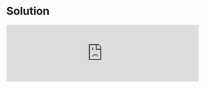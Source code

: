 
# Solution

<iframe
  width='100%'
  style={{
    aspectRatio: '16 / 9',
  }}
  src='https://www.youtube.com/embed/jO4SmCMM87g?'
  title='Refactor: Early Returns - 1 | JavaScript Coding | Easy Practice Question'
  frameBorder='0'
  allow='accelerometer; autoplay; clipboard-write; encrypted-media; gyroscope; picture-in-picture; web-share'
  allowFullScreen
/>

It is always a good idea to write the tests first to lock the current behavior before refactoring.

Before we write our test cases, let us try to understand the flow of code in our existing code. Using a diagramming tool like [Excalidraw](https://excalidraw.com/) or even a pen and paper can greatly help us understand the flow of code.

![Flow Diagram](./control-flow.webp)

<Callout type='error'>
You might be very tempted to rewrite the code differently. Even before you do that, it is always a good idea to write the tests first or at least the control flow diagram to lock the current behavior before refactoring. In actual production, the code will be more complex than what we have here.
</Callout>

## Tests

Based on the question, let us write the test cases for the following scenarios with the control flow diagram in mind.:

### The order is not paid.

```js title="index.test.js"
test('order is not paid', () => {
  expect(processOrder({ isPaid: false })).toBe('Order is not paid.');
});
```

### The order is paid but not shipped.

```js title="index.test.js"
test('order is paid but not shipped', () => {
  expect(processOrder({ isPaid: true, isShipped: false, isCanceled: false })).toBe(
    'Order is paid but not shipped.',
  );

  expect(processOrder({ isPaid: true, isShipped: false })).toBe(
    'Order is paid but not shipped.',
  );
});
```

### The order is shipped.

```js title="index.test.js"
test('order is shipped', () => {
  expect(processOrder({ isPaid: true, isShipped: true })).toBe(
    'Order is shipped.',
  );

  expect(processOrder({ isPaid: true, isShipped: true, isCanceled: true })).toBe(
    'Order is shipped.',
  );

  expect(processOrder({ isPaid: true, isShipped: true, isCanceled: false })).toBe(
    'Order is shipped.',
  );
});
```

### The order is canceled.

```js title="index.test.js"
test('order is canceled', () => {
  expect(processOrder({ isPaid: true, isShipped: false, isCanceled: true })).toBe(
    'Order is canceled.',
  );
});
```

## Refactoring

Now that the tests have locked the current behavior, let us refactor the code safely.

Given this is a small function, we can pretty much rewrite it with the help of the control flow diagram and tests.

```js title="index.js"
/**
 * Processes an order based on its payment and shipping status.
 *
 * @param {{isPaid: boolean, isShipped?: boolean, isCanceled?: boolean}} order - An object representing the order, with boolean properties 'isPaid', 'isShipped', and 'isCanceled'.
 * @return {string} A message describing the order's status.
 */
export function processOrder(order) {}
```

This should make all the tests fail. We can start writing the code to implement early returns and pass the tests.

Let us work on the early return if order is not paid:

```js title="index.js"
// The rest of the code was omitted for brevity
export function processOrder(order) {
  // [!code ++:4]
  if (!order.isPaid) {
    return 'Order is not paid.';
  }
}
```

We simply return early if the order is not paid. This code should pass the test `order is not paid`.

Next, looking at our control flow diagram, we can implement another early return if order is shipped:

```js title="index.js"
// The rest of the code was omitted for brevity
export function processOrder(order) {
  if (!order.isPaid) {
    return 'Order is not paid.';
  }

  // [!code ++:4]
  if (order.isShipped) {
    return 'Order is shipped.';
  }
}
```

Another early return and we do not have to explicitly check if the order is paid since that is implied by the first early return. This should pass another test `order is shipped`.

Now, looking at our control flow diagram, we can implement another early return if order is canceled:

```js title="index.js"
// The rest of the code was omitted for brevity
export function processOrder(order) {
  if (!order.isPaid) {
    return 'Order is not paid.';
  }

  if (order.isShipped) {
    return 'Order is shipped.';
  }

  // [!code ++:4]
  if (order.isCanceled) {
    return 'Order is canceled.';
  }
}
```

We do not have to explicitly check if the order is paid or shipped since that is implied by the first two early returns. This should pass the last test `order is canceled`.

The only remaining early return is if the order is paid but not shipped. 

```js title="index.js"
// The rest of the code was omitted for brevity
export function processOrder(order) {
  if (!order.isPaid) {
    return 'Order is not paid.';
  }

  if (order.isShipped) {
    return 'Order is shipped.';
  }

  if (order.isCanceled) {
    return 'Order is canceled.';
  }

  return 'Order is paid but not shipped.'; // [!code ++]
}
```


Since we do not have any more checks to perform, a direct return is sufficient. This should pass the last test `order is paid but not shipped`.

All the tests should now pass.

Compare this refactored version to our original code. The refactored version is much more readable and maintainable.

## Full Code

```js title="index.test.js"
import { describe, test, expect } from 'vitest';

import { processOrder } from '.';

describe('refactor-early-returns-1', () => {
  test('order is not paid', () => {
    expect(processOrder({ isPaid: false })).toBe('Order is not paid.');
  });

  test('order is paid but not shipped', () => {
    expect(processOrder({ isPaid: true, isShipped: false, isCanceled: false })).toBe(
      'Order is paid but not shipped.',
    );

    expect(processOrder({ isPaid: true, isShipped: false })).toBe(
      'Order is paid but not shipped.',
    );
  });

  test('order is shipped', () => {
    expect(processOrder({ isPaid: true, isShipped: true })).toBe(
      'Order is shipped.',
    );

    expect(processOrder({ isPaid: true, isShipped: true, isCanceled: true })).toBe(
      'Order is shipped.',
    );

    expect(processOrder({ isPaid: true, isShipped: true, isCanceled: false })).toBe(
      'Order is shipped.',
    );
  });

  test('order is canceled', () => {
    expect(processOrder({ isPaid: true, isShipped: false, isCanceled: true })).toBe(
      'Order is canceled.',
    );
  });
});
```

```js title="index.js"
/**
 * Processes an order based on its payment and shipping status.
 *
 * @param {{isPaid: boolean, isShipped?: boolean, isCanceled?: boolean}} order - An object representing the order, with boolean properties 'isPaid', 'isShipped', and 'isCanceled'.
 * @return {string} A message describing the order's status.
 */
export function processOrder(order) {
  if (!order.isPaid) {
    return 'Order is not paid.';
  }

  if (order.isShipped) {
    return 'Order is shipped.';
  }

  if (order.isCanceled) {
    return 'Order is canceled.';
  }

  return 'Order is paid but not shipped.';
}
```